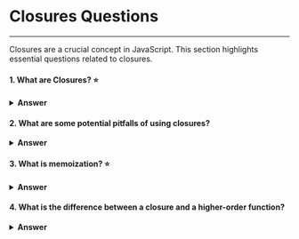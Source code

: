 
<Head>
  <title>Closures | Frontend.wiki</title>
</Head>

# Closures Questions

---

Closures are a crucial concept in JavaScript. This section highlights essential questions related to closures.

#### 1. What are Closures? ⭐

<details>
  <summary>
    <strong>Answer</strong>
  </summary>
  Closures in JavaScript are a fundamental concept that allows a function to "remembers" it's surrounding lexical variables, even when the function is executed outside that scope. In simpler terms, a closure is created when an inner function is defined within an outer function, enabling the inner function to access variables and parameters of the outer function even after the outer function has finished executing.

  **Example of Closures:**

  ```javascript
  function outerFunction() {
      let outerVariable = 'I am outside!';

      function innerFunction() {
          console.log(outerVariable); // Accessing the outer variable
      }

      return innerFunction; // Returning the inner function
  }

  const closureFunction = outerFunction(); // outerFunction is executed, returning innerFunction
  closureFunction(); // Output: I am outside!
  ```

  **Practical Uses of Closures:**

  - **Data Privacy**: Keeping certain data private from the global scope.
  - **Partial Application**: Creating functions with preset arguments.
  - **Event Handlers**: Maintaining state in asynchronous callbacks.
  - Can be used to implement **Memoization**
</details>

#### 2. What are some potential pitfalls of using closures?

<details>
  <summary>
    <strong>Answer</strong>
  </summary>
  Here are brief potential pitfalls of using closures:

  1. **Memory Leaks**: Closures may unintentionally retain references to variables, preventing garbage collection.  
  2. **Overhead**: Excessive use can lead to increased memory usage and performance issues.  
  3. **Debugging Complexity**: Identifying and resolving issues in closure-heavy code can be challenging.  
  4. **Variable Sharing**: Closures capture references, not values, causing unexpected behavior in loops or asynchronous code.  
</details>

#### 3. What is memoization? ⭐

<details>
  <summary>
    <strong>Answer</strong>
  </summary>
  **Memoization** is an optimization technique that stores the results of expensive function calls and returns the cached result when the same inputs occur again.

  Example:

  ```javascript
  function memoizedMultiply() {
    const cache = {}; // Cache stored in closure
    return function (a, b) {
      const key = `${a},${b}`;
      if (key in cache) return cache[key]; // Return cached result
      cache[key] = a * b;
      return cache[key];
    };
  }

  const multiply = memoizedMultiply();

  console.log(multiply(5, 10)); // 50 (calculated)
  console.log(multiply(5, 10)); // 50 (cache)
  ```

  The `cache` is preserved in the closure, ensuring it persists across function calls.
</details>

#### 4. What is the difference between a closure and a higher-order function? 

<details>
  <summary>
    <strong>Answer</strong>
  </summary>
  Here’s a detailed comparison:

  - **Closure**: A function that "remembers" its surrounding scope even after the outer function has executed.

    ```javascript
    function outer() {
      let count = 0;
      return function inner() {
        count++;
        return count;
      };
    }
    const closureExample = outer();
    console.log(closureExample()); // 1
    ```

  - **Higher-Order Function**: A function that takes another function as an argument or returns a function.

    ```javascript
    function higherOrder(fn) {
      return function (x) {
        return fn(x) + 1;
      };
    }
    const hofExample = higherOrder((num) => num * 2);
    console.log(hofExample(3)); // 7
    ``` 

  **Key Difference**: Closures deal with retaining state, while higher-order functions focus on passing or returning functions.  
</details>
